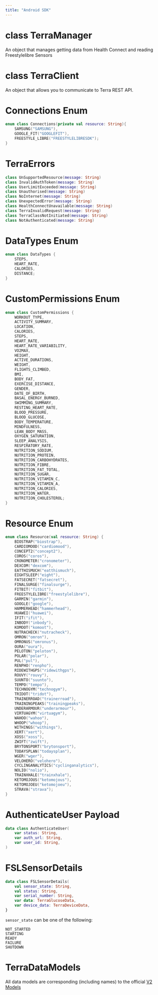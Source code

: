```yaml
---
title: "Android SDK"
---
```

# class TerraManager

An object that manages getting data from Health Connect and reading Freestylelibre Sensors

# class TerraClient

An object that allows you to communicate to Terra REST API.

# Connections Enum

```kotlin
enum class Connections(private val resource: String){
    SAMSUNG("SAMSUNG"),
    GOOGLE_FIT("GOOGLEFIT"),
    FREESTYLE_LIBRE("FREESTYLELIBRESDK");
}

```

# TerraErrors

```kotlin
class UnSupportedResource(message: String)
class InvalidAuthToken(message: String)
class UserLimitExceeded(message: String)
class Unauthorised(message: String)
class NoInternet(message: String)
class UnexpectedError(message: String)
class HealthConnectUnavailable(message: String)
class TerraInvalidRequest(message: String)
class TerraClassNotInitiated(message: String)
class NotAuthenticated(message: String)

```

# DataTypes Enum

```kotlin
enum class DataTypes {
    STEPS,
    HEART_RATE,
    CALORIES,
    DISTANCE;
}

```

# CustomPermissions Enum

```kotlin
enum class CustomPermissions {
    WORKOUT_TYPE,
    ACTIVITY_SUMMARY,
    LOCATION,
    CALORIES,
    STEPS,
    HEART_RATE,
    HEART_RATE_VARIABILITY,
    VO2MAX,
    HEIGHT,
    ACTIVE_DURATIONS,
    WEIGHT,
    FLIGHTS_CLIMBED,
    BMI,
    BODY_FAT,
    EXERCISE_DISTANCE,
    GENDER,
    DATE_OF_BIRTH,
    BASAL_ENERGY_BURNED,
    SWIMMING_SUMMARY,
    RESTING_HEART_RATE,
    BLOOD_PRESSURE,
    BLOOD_GLUCOSE,
    BODY_TEMPERATURE,
    MINDFULNESS,
    LEAN_BODY_MASS,
    OXYGEN_SATURATION,
    SLEEP_ANALYSIS,
    RESPIRATORY_RATE,
    NUTRITION_SODIUM,
    NUTRITION_PROTEIN,
    NUTRITION_CARBOHYDRATES,
    NUTRITION_FIBRE,
    NUTRITION_FAT_TOTAL,
    NUTRITION_SUGAR,
    NUTRITION_VITAMIN_C,
    NUTRITION_VITAMIN_A,
    NUTRITION_CALORIES,
    NUTRITION_WATER,
    NUTRITION_CHOLESTEROL;
}

```

# Resource Enum

```kotlin
enum class Resource(val resource: String) {
    BIOSTRAP("biostrap"),
    CARDIOMOOD("cardiomood"),
    CONCEPT2("concept2"),
    COROS("coros"),
    CRONOMETER("cronometer"),
    DEXCOM("dexcom"),
    EATTHISMUCH("eatthismuch"),
    EIGHTSLEEP("eight"),
    FATSECRET("fatsecret"),
    FINALSURGE("finalsurge"),
    FITBIT("fitbit"),
    FREESTYLELIBRE("freestylelibre"),
    GARMIN("garmin"),
    GOOGLE("google"),
    HAMMERHEAD("hammerhead"),
    HUAWEI("huawei"),
    IFIT("ifit"),
    INBODY("inbody"),
    KOMOOT("komoot"),
    NUTRACHECK("nutracheck"),
    OMRON("omron"),
    OMRONUS("omronus"),
    OURA("oura"),
    PELOTON("peloton"),
    POLAR("polar"),
    PUL("pul"),
    RENPHO("renpho"),
    RIDEWITHGPS("ridewithgps"),
    ROUVY("rouvy"),
    SUUNTO("suunto"),
    TEMPO("tempo"),
    TECHNOGYM("technogym"),
    TRIDOT("tridot"),
    TRAINERROAD("trainerroad"),
    TRAININGPEAKS("trainingpeaks"),
    UNDERARMOUR("underarmour"),
    VIRTUAGYM("virtuagym"),
    WAHOO("wahoo"),
    WHOOP("whoop"),
    WITHINGS("withings"),
    XERT("xert"),
    XOSS("xoss"),
    ZWIFT("zwift"),
    BRYTONSPORT("brytonsport"),
    TODAYSPLAN("todaysplan"),
    WGER("wger"),
    VELOHERO("velohero"),
    CYCLINGANALYTICS("cyclinganalytics"),
    NOLIO("nolio"),
    TRAINXHALE("trainxhale"),
    KETOMOJOUS("ketomojous"),
    KETOMOJOEU("ketomojoeu"),
    STRAVA("strava");
}

```

# AuthenticateUser Payload

```kotlin
data class AuthenticateUser(
    var status: String,
    var auth_url: String,
    var user_id: String,
)

```

# FSLSensorDetails

```kotlin
data class FSLSensorDetails(
    val sensor_state: String,
    val status: String,
    var serial_number: String,
    var data: TerraGlucoseData,
    var device_data: TerraDeviceData,
}

```

`sensor_state` can be one of the following:

```
NOT_STARTED
STARTING
READY
FAILURE
SHUTDOWN

```

# TerraDataModels

All data models are corresponding (including names) to the official [V2 Models](/docs/v2)



